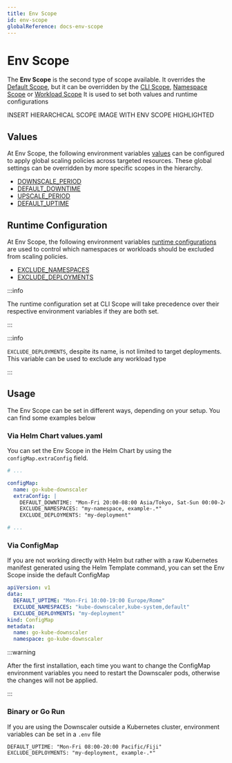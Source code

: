 ```yaml
---
title: Env Scope
id: env-scope
globalReference: docs-env-scope
---
```


# Env Scope

The **Env Scope** is the second type of scope available.
It overrides the [Default Scope](ref:docs-default-scope), but it can be overridden by the [CLI Scope](ref:docs-cli-scope),
[Namespace Scope](ref:docs-namespace-scope) or [Workload Scope](ref:docs-workload-scope)
It is used to set both values and runtime configurations

INSERT HIERARCHICAL SCOPE IMAGE WITH ENV SCOPE HIGHLIGHTED

## Values

At Env Scope, the following environment variables [values](ref:docs-values)
can be configured to apply global scaling policies across targeted resources.
These global settings can be overridden by more specific scopes in the hierarchy.

- [DOWNSCALE_PERIOD](ref:docs-values#downscale-period)
- [DEFAULT_DOWNTIME](ref:docs-values#downtime)
- [UPSCALE_PERIOD](ref:docs-values#upscale-period)
- [DEFAULT_UPTIME](ref:docs-values#uptime)

## Runtime Configuration

At Env Scope, the following environment variables [runtime configurations](ref:docs-runtime-configuration) are used to
control which namespaces or workloads should be excluded from scaling policies.

- [EXCLUDE_NAMESPACES](ref:docs-runtime-configuration#exclude-namespaces)
- [EXCLUDE_DEPLOYMENTS](ref:docs-runtime-configuration#exclude-deployments)

:::info

The runtime configuration set at CLI Scope will take precedence over their respective environment variables
if they are both set.

:::

:::info

`EXCLUDE_DEPLOYMENTS`, despite its name, is not limited to target deployments.
This variable can be used to exclude any workload type

:::

## Usage

The Env Scope can be set in different ways, depending on your setup.
You can find some examples below

### Via Helm Chart values.yaml

You can set the Env Scope in the Helm Chart by using the `configMap.extraConfig` field.

```yaml title="values.yaml"
# ...

configMap:
  name: go-kube-downscaler
  extraConfig: |
    DEFAULT_DOWNTIME: "Mon-Fri 20:00-08:00 Asia/Tokyo, Sat-Sun 00:00-24:00 Asia/Tokyo"
    EXCLUDE_NAMESPACES: "my-namespace, example-.*"
    EXCLUDE_DEPLOYMENTS: "my-deployment"

# ...
```

### Via ConfigMap

If you are not working directly with Helm but rather with a raw Kubernetes manifest generated using the Helm Template
command, you can set the Env Scope inside the default ConfigMap

```yaml title="ConfigMap"
apiVersion: v1
data:
  DEFAULT_UPTIME: "Mon-Fri 10:00-19:00 Europe/Rome"
  EXCLUDE_NAMESPACES: "kube-downscaler,kube-system,default"
  EXCLUDE_DEPLOYMENTS: "my-deployment"
kind: ConfigMap
metadata:
  name: go-kube-downscaler
  namespace: go-kube-downscaler
```

:::warning

After the first installation, each time you want to change the ConfigMap environment variables you need to restart the
Downscaler pods, otherwise the changes will not be applied.

:::

### Binary or Go Run

If you are using the Downscaler outside a Kubernetes cluster, environment variables can be set in a `.env` file

```text title=".env"
DEFAULT_UPTIME: "Mon-Fri 08:00-20:00 Pacific/Fiji"
EXCLUDE_DEPLOYMENTS: "my-deployment, example-.*"
```
